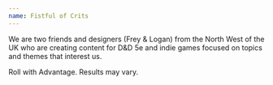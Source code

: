 ```yaml
---
name: Fistful of Crits
---
```


We are two friends and designers (Frey & Logan) from the North West of the UK who are creating content for D&D 5e and indie games focused on topics and themes that interest us.

Roll with Advantage. Results may vary.
